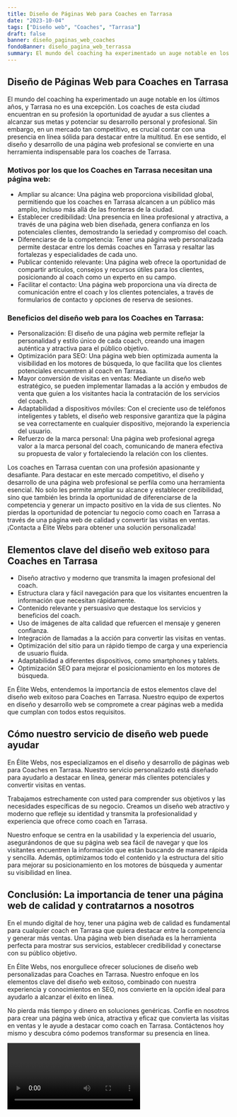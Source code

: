 ```yaml
---
title: Diseño de Páginas Web para Coaches en Tarrasa
date: "2023-10-04"
tags: ["Diseño web", "Coaches", "Tarrasa"]
draft: false
banner: diseño_paginas_web_coaches
fondoBanner: diseño_pagina_web_terrassa
summary: El mundo del coaching ha experimentado un auge notable en los últimos años, y Tarrasa no es una excepción. Los coaches de esta ciudad encuentran en su profesión la oportunidad de ayudar a sus clientes a alcanzar sus metas y potenciar su desarrollo personal y profesional. Sin embargo, en un mercado tan competitivo, es crucial contar con una presencia en línea sólida para destacar entre la multitud. En ese sentido, el diseño y desarrollo de una página web profesional se convierte en una herramienta indispensable para los coaches de Tarrasa.
---
```



## Diseño de Páginas Web para Coaches en Tarrasa

El mundo del coaching ha experimentado un auge notable en los últimos años, y Tarrasa no es una excepción. Los coaches de esta ciudad encuentran en su profesión la oportunidad de ayudar a sus clientes a alcanzar sus metas y potenciar su desarrollo personal y profesional. Sin embargo, en un mercado tan competitivo, es crucial contar con una presencia en línea sólida para destacar entre la multitud. En ese sentido, el diseño y desarrollo de una página web profesional se convierte en una herramienta indispensable para los coaches de Tarrasa.

### Motivos por los que los Coaches en Tarrasa necesitan una página web:

- Ampliar su alcance: Una página web proporciona visibilidad global, permitiendo que los coaches en Tarrasa alcancen a un público más amplio, incluso más allá de las fronteras de la ciudad.
- Establecer credibilidad: Una presencia en línea profesional y atractiva, a través de una página web bien diseñada, genera confianza en los potenciales clientes, demostrando la seriedad y compromiso del coach.
- Diferenciarse de la competencia: Tener una página web personalizada permite destacar entre los demás coaches en Tarrasa y resaltar las fortalezas y especialidades de cada uno.
- Publicar contenido relevante: Una página web ofrece la oportunidad de compartir artículos, consejos y recursos útiles para los clientes, posicionando al coach como un experto en su campo.
- Facilitar el contacto: Una página web proporciona una vía directa de comunicación entre el coach y los clientes potenciales, a través de formularios de contacto y opciones de reserva de sesiones.

### Beneficios del diseño web para los Coaches en Tarrasa:

- Personalización: El diseño de una página web permite reflejar la personalidad y estilo único de cada coach, creando una imagen auténtica y atractiva para el público objetivo.
- Optimización para SEO: Una página web bien optimizada aumenta la visibilidad en los motores de búsqueda, lo que facilita que los clientes potenciales encuentren al coach en Tarrasa.
- Mayor conversión de visitas en ventas: Mediante un diseño web estratégico, se pueden implementar llamadas a la acción y embudos de venta que guíen a los visitantes hacia la contratación de los servicios del coach.
- Adaptabilidad a dispositivos móviles: Con el creciente uso de teléfonos inteligentes y tablets, el diseño web responsive garantiza que la página se vea correctamente en cualquier dispositivo, mejorando la experiencia del usuario.
- Refuerzo de la marca personal: Una página web profesional agrega valor a la marca personal del coach, comunicando de manera efectiva su propuesta de valor y fortaleciendo la relación con los clientes.

Los coaches en Tarrasa cuentan con una profesión apasionante y desafiante. Para destacar en este mercado competitivo, el diseño y desarrollo de una página web profesional se perfila como una herramienta esencial. No solo les permite ampliar su alcance y establecer credibilidad, sino que también les brinda la oportunidad de diferenciarse de la competencia y generar un impacto positivo en la vida de sus clientes. No pierdas la oportunidad de potenciar tu negocio como coach en Tarrasa a través de una página web de calidad y convertir las visitas en ventas. ¡Contacta a Élite Webs para obtener una solución personalizada!

<GifSeo />

<Cta />

## Elementos clave del diseño web exitoso para Coaches en Tarrasa

- Diseño atractivo y moderno que transmita la imagen profesional del coach.
- Estructura clara y fácil navegación para que los visitantes encuentren la información que necesitan rápidamente.
- Contenido relevante y persuasivo que destaque los servicios y beneficios del coach.
- Uso de imágenes de alta calidad que refuercen el mensaje y generen confianza.
- Integración de llamadas a la acción para convertir las visitas en ventas.
- Optimización del sitio para un rápido tiempo de carga y una experiencia de usuario fluida.
- Adaptabilidad a diferentes dispositivos, como smartphones y tablets.
- Optimización SEO para mejorar el posicionamiento en los motores de búsqueda.

En Élite Webs, entendemos la importancia de estos elementos clave del diseño web exitoso para Coaches en Tarrasa. Nuestro equipo de expertos en diseño y desarrollo web se compromete a crear páginas web a medida que cumplan con todos estos requisitos.

## Cómo nuestro servicio de diseño web puede ayudar

En Élite Webs, nos especializamos en el diseño y desarrollo de páginas web para Coaches en Tarrasa. Nuestro servicio personalizado está diseñado para ayudarlo a destacar en línea, generar más clientes potenciales y convertir visitas en ventas.

Trabajamos estrechamente con usted para comprender sus objetivos y las necesidades específicas de su negocio. Creamos un diseño web atractivo y moderno que refleje su identidad y transmita la profesionalidad y experiencia que ofrece como coach en Tarrasa.

Nuestro enfoque se centra en la usabilidad y la experiencia del usuario, asegurándonos de que su página web sea fácil de navegar y que los visitantes encuentren la información que están buscando de manera rápida y sencilla. Además, optimizamos todo el contenido y la estructura del sitio para mejorar su posicionamiento en los motores de búsqueda y aumentar su visibilidad en línea.

## Conclusión: La importancia de tener una página web de calidad y contratarnos a nosotros

En el mundo digital de hoy, tener una página web de calidad es fundamental para cualquier coach en Tarrasa que quiera destacar entre la competencia y generar más ventas. Una página web bien diseñada es la herramienta perfecta para mostrar sus servicios, establecer credibilidad y conectarse con su público objetivo.

En Élite Webs, nos enorgullece ofrecer soluciones de diseño web personalizadas para Coaches en Tarrasa. Nuestro enfoque en los elementos clave del diseño web exitoso, combinado con nuestra experiencia y conocimientos en SEO, nos convierte en la opción ideal para ayudarlo a alcanzar el éxito en línea.

No pierda más tiempo y dinero en soluciones genéricas. Confíe en nosotros para crear una página web única, atractiva y eficaz que convierta las visitas en ventas y le ayude a destacar como coach en Tarrasa. Contáctenos hoy mismo y descubra cómo podemos transformar su presencia en línea.

<Video />

<CtaBot job="Coaches" city="Tarrasa" />

<Gmaps query="Tarrasa+españa+maps" />
